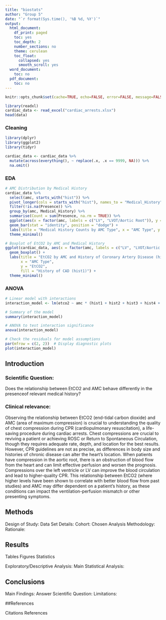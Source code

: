 ```yaml
---
title: "biostats"
author: "Group 5"
date: "`r format(Sys.time(), '%B %d, %Y')`"
output:
  html_document:
    df_print: paged
    toc: yes
    toc_depth: 2
    number_sections: no
    theme: cerulean
    toc_float:
      collapsed: yes
      smooth_scroll: yes
  word_document:
    toc: no
  pdf_document:
    toc: no
---
```


```r
knitr::opts_chunk$set(cache=TRUE, echo=FALSE, error=FALSE, message=FALSE, warning=FALSE, tidy.opts=list(width.cutoff=60),tidy=TRUE)
```

```r
library(readxl)
cardiac_data <- read_excel("cardiac_arrests.xlsx")
head(data)
```

### Cleaning 
```r
library(dplyr)
library(ggplot2)
library(tidyr)

cardiac_data <- cardiac_data %>%
  mutate(across(everything(), ~ replace(.x, .x == 9999, NA))) %>%
  na.omit()
```

### EDA 
```r
# AMC Distribution by Medical History
cardiac_data %>%
  select(amc, starts_with("hist")) %>%
  pivot_longer(cols = starts_with("hist"), names_to = "Medical_History", values_to = "Presence") %>%
  filter(!is.na(Presence)) %>%
  group_by(amc, Medical_History) %>%
  summarise(Count = sum(Presence, na.rm = TRUE)) %>%
  ggplot(aes(x = factor(amc, labels = c("LV", "LVOT/Aortic Root")), y = Count, fill = Medical_History)) +
  geom_bar(stat = "identity", position = "dodge") +
  labs(title = "Medical History Counts by AMC Type", x = "AMC Type", y = "Count") +
  theme_minimal()

# Boxplot of EtCO2 by AMC and Medical History
ggplot(cardiac_data, aes(x = factor(amc, labels = c("LV", "LVOT/Aortic Root")), y = etco2, fill = factor(hist1))) +
  geom_boxplot() +
  labs(title = "EtCO2 by AMC and History of Coronary Artery Disease (hist1)",
       x = "AMC Type",
       y = "EtCO2",
       fill = "History of CAD (hist1)") +
  theme_minimal()
```

### ANOVA
```r
# Linear model with interactions
interaction_model <- lm(etco2 ~ amc * (hist1 + hist2 + hist3 + hist4 + hist5), data = cardiac_data)

# Summary of the model
summary(interaction_model)

# ANOVA to test interaction significance
anova(interaction_model)

# Check the residuals for model assumptions
par(mfrow = c(2, 2))  # Display diagnostic plots
plot(interaction_model)
```

## Introduction

### Scientific Question: 
Does the relationship between EtCO2 and AMC behave differently in the presenceof relevant medical history? 

### Clinical relevance:
Observing the relationship between EtCO2 (end-tidal carbon dioxide) and
AMC (area of maximum compression) is crucial to understanding the
quality of chest compression during CPR (cardiopulmonary resuscitation),
a life-saving procedure during cardiac arrests. Chest compressions are
crucial to reviving a patient or achieving ROSC or Return to
Spontaneous Circulation, though they requires adequate rate, depth, and
location for the best results. However, CPR guidelines are not as
precise, as differences in body size and histories of chronic disease
can alter the heart's location. When patients have compression in the
aortic root, there is an obstruction of blood flow from the heart and
can limit effective perfusion and worsen the prognosis. Compressions
over the left ventricle or LV can improve the blood circulation and lead
to higher-quality CPR. This relationship between EtCO2 (where higher
levels have been shown to correlate with better blood flow from past
studies) and AMC may differ dependent on a patient's history, as these
conditions can impact the ventilation-perfusion mismatch or other
presenting symptoms.

## Methods

Design of Study:
Data Set Details:
Cohort:
Chosen Analysis Methodology:
Rationale:

## Results

Tables
Figures
Statistics

Exploratory/Descriptive Analysis:
Main Statistical Analysis:

## Conclusions

Main Findings:
Answer Scientific Question:
Limitations:

##References

Citations
References